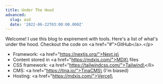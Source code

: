 ```yaml
---
title: Under The Hood
advanced:
  slug: asd
  date: '2022-06-22T03:00:00.000Z'
---
```


Welcome! I use this blog to expirement with tools. Here's a list of what's under the hood. Checkout the code on \<a href="#">GitHub\</a>.\</p>&#x20;

*   Framework: \<a href="https://nextjs.org/">Next.js\</a>
*   Content stored in \<a href="https://mdxjs.com/">MDX\</a> files
*   CSS framework: \<a href="https://tailwindcss.com/">Tailwind\</a>\</li>
*   CMS: \<a href="https://tina.io/">TinaCMS\</a> (I'm biased)
*   Hosting: \<a href="https://mdxjs.com/">Vercel\</a>&#x20;
